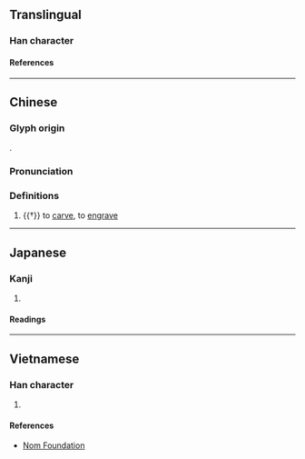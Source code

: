 {{character info/new}}
==Translingual==

===Han character===
{{Han char|rn=75|rad=木|as=06|sn=10|four=57904|canj=QHD|ids=⿱[[㓞]][[木]]}}

====References====
{{Han ref|kx=0522.010|dkj=14691|dj=0910.100|hdz=21199.110|uh=6814}}

----

==Chinese==
{{zh-forms}}

===Glyph origin===
{{Han etym}}
{{Han compound|㓞|木|ls=psc|c1=p|c2=s}}.

===Pronunciation===
{{zh-pron
|m=qì
|c=kai3
|mc=y
|oc=y
|ma=
|cat=v
}}

===Definitions===
{{zh-hanzi}}

# {{†}} to [[carve]], to [[engrave]]

----

==Japanese==

===Kanji===
{{ja-kanji|grade=|rs=木06}}

# {{rfdef|ja|sort=木06}}

====Readings====
{{ja-readings
|on=けい, けつ, けち
|kun=きざむ
}}

----

==Vietnamese==

===Han character===
{{vi-readings|rs=木06|reading=[[khé]], [[khẻ]], [[khẽ]], [[khế]], [[khít]]}}

# {{rfdef|vi|sort=木06}}

====References====
* [http://nomfoundation.org/common/nom_details.php?codepoint=6814 Nom Foundation]